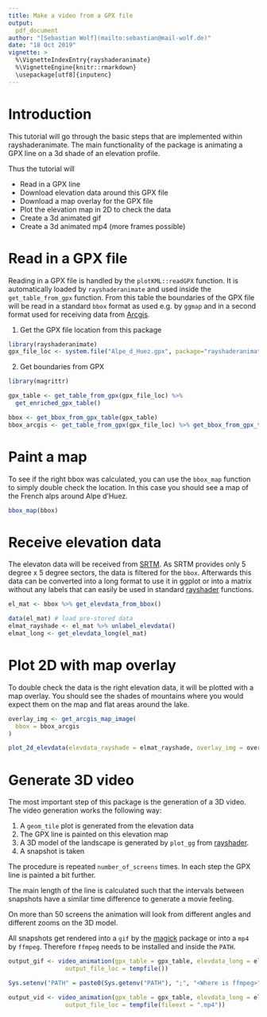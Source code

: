 ```yaml
---
title: Make a video from a GPX file
output:
  pdf_document
author: "[Sebastian Wolf](mailto:sebastian@mail-wolf.de)"
date: "18 Oct 2019"
vignette: >
  %\VignetteIndexEntry{rayshaderanimate}
  %\VignetteEngine{knitr::rmarkdown}
  \usepackage[utf8]{inputenc}
---
```


# Introduction

This tutorial will go through the basic steps that are implemented within rayshaderanimate. The main functionality
of the package is animating a GPX line on a 3d shade of an elevation profile.

Thus the tutorial will

- Read in a GPX line
- Download elevation data around this GPX file
- Download a map overlay for the GPX file
- Plot the elevation map in 2D to check the data
- Create a 3d animated gif
- Create a 3d animated mp4 (more frames possible)

# Read in a GPX file

Reading in a GPX file is handled by the `plotKML::readGPX` function. It is automatically loaded
by `rayshaderanimate` and used inside the `get_table_from_gpx` function. From this table the
boundaries of the GPX file will be read in a standard `bbox` format as used e.g. by `ggmap`
and in a second format used for receiving data from [Arcgis](https://arcgis.com).

1. Get the GPX file location from this package

```r
library(rayshaderanimate)
gpx_file_loc <- system.file("Alpe_d_Huez.gpx", package="rayshaderanimate")
```

2. Get boundaries from GPX

```r
library(magrittr)

gpx_table <- get_table_from_gpx(gpx_file_loc) %>%
  get_enriched_gpx_table()

bbox <- get_bbox_from_gpx_table(gpx_table) 
bbox_arcgis <- get_table_from_gpx(gpx_file_loc) %>% get_bbox_from_gpx_table(arcgis = TRUE)
```

# Paint a map

To see if the right bbox was calculated, you can use the `bbox_map` function to simply double
check the location. In this case you should see a map of the French alps around
Alpe d'Huez.

```r
bbox_map(bbox)
```

# Receive elevation data

The elevaton data will be received from [SRTM](http://srtm.csi.cgiar.org/srtmdata/). As SRTM provides
only 5 degree x 5 degree sectors, the data is filtered for the `bbox`. Afterwards this data can be
converted into a long format to use it in ggplot or into a matrix without any labels that can 
easily be used in standard [rayshader](https://github.com/tylermorganwall/rayshader 
) functions.


```r
el_mat <- bbox %>% get_elevdata_from_bbox()
```

```r
data(el_mat) # load pre-stored data
elmat_rayshade <- el_mat %>% unlabel_elevdata()
elmat_long <- get_elevdata_long(el_mat)
```

# Plot 2D with map overlay

To double check the data is the right elevation data, it will be plotted with a map overlay. You should
see the shades of mountains where you would expect them on the map and flat areas around the lake.

```r
overlay_img <- get_arcgis_map_image(
  bbox = bbox_arcgis
)

plot_2d_elevdata(elevdata_rayshade = elmat_rayshade, overlay_img = overlay_img)
```

# Generate 3D video

The most important step of this package is the generation of a 3D video. The video generation works the following way:

1. A `geom_tile` plot is generated from the elevation data
2. The GPX line is painted on this elevation map
3. A 3D model of the landscape is generated by `plot_gg` from [rayshader](https://github.com/tylermorganwall/rayshader).
4. A snapshot is taken

The procedure is repeated `number_of_screens` times. In each step the GPX line is painted a bit further.

The main length of the line is calculated such that the intervals between snapshots have a similar time difference
to generate a movie feeling.

On more than 50 screens the animation will look from different angles and different zooms on the 3D model.

All snapshots get rendered into a `gif` by the [magick](https://cran.r-project.org/web/packages/magick/magick.pdf) package or
into a `mp4` by `ffmpeg`. Therefore `ffmpeg` needs to be installed and inside the `PATH`.


```r
output_gif <- video_animation(gpx_table = gpx_table, elevdata_long = elmat_long, make_gif = TRUE, number_of_screens = 5,
                output_file_loc = tempfile())

Sys.setenv("PATH" = paste0(Sys.getenv("PATH"), ";", "<Where is ffmpeg>"))

output_vid <- video_animation(gpx_table = gpx_table, elevdata_long = elmat_long, make_gif = FALSE, number_of_screens = 4,
                output_file_loc = tempfile(fileext = ".mp4"))
```

